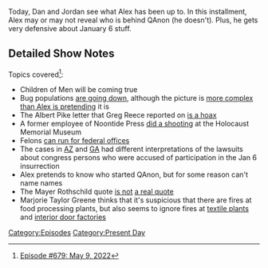 {{DEFAULTSORT:
    #_EPISODE_0679:May 9, 2022
}}{{Episode
    | title           = May 9, 2022
    | caption         = [https://knowledgefight.libsyn.com/679-may-9-2022 Listen to this episode on Libsyn]
    | episodeNumber   = 679
    | length          = 01:32:27
    | airDate         = May 11, 2022
    | coverageDate    = May 9, 2022
    | previousEpisode = [[678: July 29-30, 2003]]
    | nextEpisode     = [[680: July 31-August 1, 2003]]
}}

{{Stub}}

Today, Dan and Jordan see what Alex has been up to.  In this installment, Alex may or may not reveal who is behind QAnon (he doesn't).  Plus, he gets very defensive about January 6 stuff.

==Detailed Show Notes==

Topics covered<ref>[https://knowledgefight.com/research/2022/5/10/episode-679-may-9-2022 Episode #679: May 9, 2022]</ref>:

*Children of Men will be coming true
*Bug populations [https://www.bbc.com/news/science-environment-52399373 are going down], although the picture is [https://earthsky.org/earth/insect-apocalyps-not-north-america/ more complex] [https://www.abc.net.au/news/science/2020-04-24/insect-apocalypse-new-research-less-severe/12172318 than Alex is pretending] it is
*The Albert Pike letter that Greg Reece reported on [https://aminutetomidnite.com/nwo-news/albert-pikes-three-world-wars-fact-or-fake/ is a hoax]
*A former employee of Noontide Press [https://www.splcenter.org/hatewatch/2009/06/11/alleged-holocaust-museum-shooter-planned-other-attacks did a shooting] at the Holocaust Memorial Museum
*Felons [https://www.factcheck.org/2008/11/felons-in-office/ can run for federal offices]
*The cases in [https://apnews.com/article/lawsuits-arizona-phoenix-constitutions-paul-gosar-fefc259cdb6cbf7cc9369c5f2f939c61 AZ] and [https://www.nytimes.com/2022/04/22/us/politics/marjorie-taylor-greene-jan-6-insurrectionist.html GA] had different interpretations of the lawsuits about congress persons who were accused of participation in the Jan 6 insurrection
*Alex pretends to know who started QAnon, but for some reason can't name names
*The Mayer Rothschild quote [https://history.stackexchange.com/questions/7887/did-rothschild-say-this-famous-quote-if-yes-what-did-he-mean-by-it is not] [https://books.google.com/books?dq=T.%20Cushing%20Daniel%20hr%20314%201911&hl=en&id=tWY3DwAAQBAJ&lpg=PA20&ots=Ay2wN1mFgl&pg=PA20&sa=X&sig=ACfU3U1FUagdkaUA9bksOUVvUUTeY9_6kw&source=bl&ved=2ahUKEwigua_UydX3AhU5kIkEHfpRDEIQ6AF6BAgSEAM#v=onepage&q=T.%20Cushing%20Daniel%20hr%20314%201911&f=false a real quote]
*Marjorie Taylor Greene thinks that it's suspicious that there are fires at food processing plants, but also seems to ignore fires at [https://www.wspa.com/news/local-news/fire-breaks-out-at-upstate-textile-factory/ textile plants] and [https://www.mytwintiers.com/news-cat/local-news/fire-breaks-out-at-jeld-wen-plant-in-wysox interior door factories]

[[Category:Episodes]]
[[Category:Present Day]]